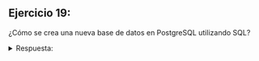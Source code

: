 ## Ejercicio 19:

¿Cómo se crea una nueva base de datos en PostgreSQL utilizando SQL?

<details>

<summary>Respuesta:</summary>
Para crear una nueva base de datos en PostgreSQL utilizando SQL, se utiliza la siguiente consulta:

```sql
CREATE DATABASE nombre_basededatos;
```

</details>